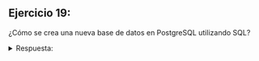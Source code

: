 ## Ejercicio 19:

¿Cómo se crea una nueva base de datos en PostgreSQL utilizando SQL?

<details>

<summary>Respuesta:</summary>
Para crear una nueva base de datos en PostgreSQL utilizando SQL, se utiliza la siguiente consulta:

```sql
CREATE DATABASE nombre_basededatos;
```

</details>